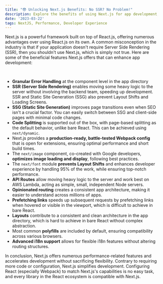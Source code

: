 ```yaml
---
title: "😎 Unlocking Next.js Benefits: No SSR? No Problem!"
description: Explore the benefits of using Next.js for app development, even if you don't require Server Side Rendering. Learn how its features enhance performance, speed up development, and maintain flexibility while simplifying the development process.
date: '2023-03-22'
tags: NextJS, Performance, Developer Experience
---
```


Next.js is a powerful framework built on top of React.js, offering numerous advantages over using React.js on its own. 
A common misconception in the industry is that if your application doesn't require Server Side Rendering (SSR), then you shouldn't use Next.js, which is simply not true. Here are some of the beneficial features Next.js offers that can enhance app development:
  
<br />

- **Granular Error Handling** at the component level in the app directory
- **SSR (Server Side Rendering)** enables moving some heavy logic to the server without involving the backend team, speeding up development. SSR and Static Site Generation (SSG) also prevent Layout Shifts and Loading Screens.
- **SSG (Static Site Generation)** improves page transitions even when SEO isn't a crucial factor. You can easily switch between SSG and client-side pages with minimal code changes.
- **Code Splitting** is supported out of the box, with page-based splitting as the default behavior, unlike bare React. This can be achieved using `next/dynamic`.
- Next.js provides a **production-ready, battle-tested Webpack config** that is open for extensions, ensuring optimal performance and short build times.
- The `next/image` component, co-created with Google developers, **optimizes image loading and display**, following best practices.
- The `next/font` module **prevents Layout Shifts** and enhances developer experience by handling 95% of the work, while ensuring top-notch performance.
- **API Routes** allow moving heavy logic to the server and work best on AWS Lambda, acting as simple, small, independent Node servers.
- **Opinionated routing** creates a consistent app architecture, making it easier to understand across millions of apps.
- **Prefetching links** speeds up subsequent requests by prefetching links when hovered or visible in the viewport, which is difficult to achieve in bare React.
- **Layouts** contribute to a consistent and clean architecture in the app directory, which is hard to achieve in bare React without complex abstraction.
- Most common **polyfills** are included by default, ensuring compatibility across various browsers.
- **Advanced i18n support** allows for flexible i18n features without altering routing structures.

In conclusion, Next.js offers numerous performance-related features and accelerates development without sacrificing flexibility. Contrary to requiring more code or configuration, Next.js simplifies development. Configuring React (especially Webpack) to match Next.js's capabilities is no easy task, and every library in the React ecosystem is compatible with Next.js.
